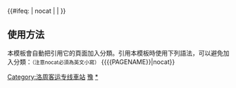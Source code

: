 {{鐵道路線|
| 模板名稱 = 洛周客运专线
| 名稱 = [[洛周客运专线]]（规划中）
| 代表色 = #0033c9
| Logo = [[File:China Railways.svg|14px]]
| 背景顏色 = #FFFFFF
| 車站列表 = [[洛阳龙门站|洛阳龙门]] - [[伊川西站|伊川西]] - [[汝阳北站|汝阳北]] - [[汝州南站|汝州南]] - [[平顶山西站|平顶山西]] - [[平顶山南站|平顶山南]] - [[舞阳站|舞阳]] - [[漯河西站|漯河西]] - [[周口西站|周口西]] - [[周口东站|周口东]]
}}
<includeonly>{{#ifeq: {{{1}}} | nocat | <!--空--> | [[Category:洛周客运专线車站]] }}</includeonly><noinclude>

==使用方法==
本模板會自動把引用它的頁面加入分類。引用本模板時使用下列語法，可以避免加入分類：<small>（注意nocat必須為英文小寫）</small>
<nowiki>{{{{PAGENAME}}|nocat}}</nowiki>
[[Category:中國鐵路路線模板|豫]]
[[Category:洛周客运专线車站|*]]
</noinclude>